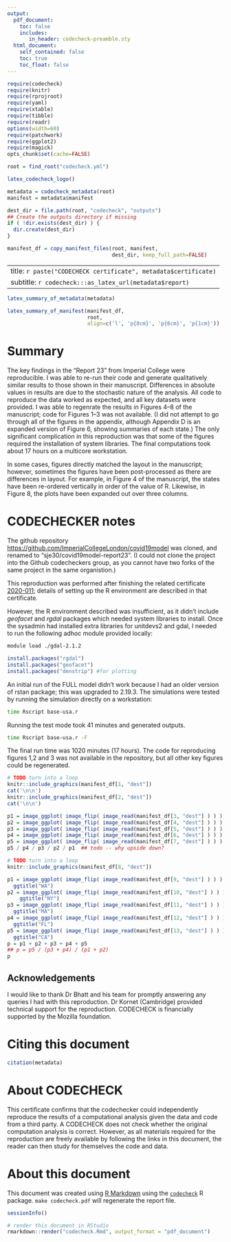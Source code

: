 ```yaml
---
output:
  pdf_document:
    toc: false
    includes:
       in_header: codecheck-preamble.sty
  html_document:
    self_contained: false
    toc: true
    toc_float: false
---
```



```r
require(codecheck)
require(knitr)
require(rprojroot)
require(yaml)
require(xtable)
require(tibble)
require(readr)
options(width=60)
require(patchwork)
require(ggplot2)
require(magick)
opts_chunk$set(cache=FALSE)

root = find_root("codecheck.yml")
```

```r
latex_codecheck_logo()
```

```r
metadata = codecheck_metadata(root)
manifest = metadata$manifest

dest_dir = file.path(root, "codecheck", "outputs")
## Create the outputs directory if missing
if ( !dir.exists(dest_dir) ) {
  dir.create(dest_dir)
}

manifest_df = copy_manifest_files(root, manifest,
                                  dest_dir, keep_full_path=FALSE)
```

---
title: `r paste("CODECHECK certificate", metadata$certificate)`
subtitle: `r codecheck:::as_latex_url(metadata$report)`
---

```r
latex_summary_of_metadata(metadata)
```

```r
latex_summary_of_manifest(manifest_df,
                          root,
                          align=c('l', 'p{8cm}', 'p{6cm}', 'p{1cm}'))
```



# Summary

The key findings in the "Report 23" from Imperial College were
reproducible.  I was able to re-run their code and generate
qualitatively similar results to those shown in their manuscript.
Differences in absolute values in results are due to the stochastic
nature of the analysis.  All code to reproduce the data worked as
expected, and all key datasets were provided.  I was able to regenrate
the results in Figures 4--8 of the manuscript; code for Figures 1--3
was not available.  (I did not attempt to go through all of the
figures in the appendix, although Appendix D is an expanded version of
Figure 6, showing summaries of each state.)  The only significant
complication in this reproduction was that some of the figures
required the installation of system libraries.  The final computations
took about 17 hours on a multicore workstation.

In some cases, figures directly matched the layout in the manuscript;
however, sometimes the figures have been post-processed as there are
differences in layout.  For example, in Figure 4 of the manuscript,
the states have been re-ordered vertically in order of the value of
R.  Likewise, in Figure 8, the plots have been expanded out over three
columns.

\clearpage

# CODECHECKER notes

The github repository
<https://github.com/ImperialCollegeLondon/covid19model> was cloned, and renamed to
"sje30/covid19model-report23".  (I could not clone the project into
the Github codecheckers group, as you cannot have two forks of the same project
in the same organistion.)

This reproduction was performed after finishing the related
certificate [2020-011](https://doi.org/10.5281/zenodo.3893138);
details of setting up the R environment are described in that
certificate.

However, the R environment described was insufficient, as it didn't
include *geofacet* and *rgdal* packages which needed system libraries to install.
Once the sysadmin had installed extra libraries for unitdevs2 and
gdal, I needed to run the following adhoc module provided locally:

```sh
module load ./gdal-2.1.2
```
```r
install.packages("rgdal")
install.packages("geofacet")
install.packages("denstrip") #for plotting
```

An initial run of the FULL model didn't work because I had an older
version of rstan package; this was upgraded to 2.19.3.  The
simulations were tested by running the simulation directly on a
workstation:


```sh
time Rscript base-usa.r
```
Running the test mode took 41 minutes and generated outputs.


```sh
time Rscript base-usa.r -F
```
The final run time was 1020 minutes (17 hours).  The code for
reproducing figures 1,2 and 3 was not available in the repository, but
all other key figures could be regenerated.


\setcounter{table}{0}
\setcounter{figure}{0}
\captionsetup[table]{labelformat=addC}
\captionsetup[figure]{labelformat=addC}

\clearpage

```r
# TODO turn into a loop 
knitr::include_graphics(manifest_df[1, "dest"])
cat('\n\n')
knitr::include_graphics(manifest_df[2, "dest"])
cat('\n\n') 
```

\clearpage

```r
p1 = image_ggplot( image_flip( image_read(manifest_df[3, "dest"] ) ) )
p2 = image_ggplot( image_flip( image_read(manifest_df[4, "dest"] ) ) )
p3 = image_ggplot( image_flip( image_read(manifest_df[5, "dest"] ) ) )
p4 = image_ggplot( image_flip( image_read(manifest_df[6, "dest"] ) ) )
p5 = image_ggplot( image_flip( image_read(manifest_df[7, "dest"] ) ) )
p5 / p4 / p3 / p2 / p1  ## todo -- why upside down?
```
 
\clearpage

```r
# TODO turn into a loop 
knitr::include_graphics(manifest_df[8, "dest"])

```


```r
p1 = image_ggplot( image_flip( image_read(manifest_df[9, "dest"] ) ) ) +
  ggtitle("WA")
p2 = image_ggplot( image_flip( image_read(manifest_df[10, "dest"] ) ) ) +
    ggtitle("NY")
p3 = image_ggplot( image_flip( image_read(manifest_df[11, "dest"] ) ) ) +
  ggtitle("MA")
p4 = image_ggplot( image_flip( image_read(manifest_df[12, "dest"] ) ) ) +
  ggtitle("FL")
p5 = image_ggplot( image_flip( image_read(manifest_df[13, "dest"] ) ) ) +
  ggtitle("CA")
p = p1 + p2 + p3 + p4 + p5
## p = p5 / (p3 + p4) / (p1 + p2)
p
```


\clearpage

## Acknowledgements

I would like to thank Dr Bhatt and his team for promptly answering any
queries I had with this reproduction.  Dr Kornet (Cambridge) provided
technical support for the reproduction.  CODECHECK is financially
supported by the Mozilla foundation.


# Citing this document

```r
citation(metadata)
```

# About CODECHECK

This certificate confirms that the codechecker could independently
reproduce the results of a computational analysis given the data and
code from a third party.  A CODECHECK does not check whether the
original computation analysis is correct.  However, as all materials
required for the reproduction are freely available by following the
links in this document, the reader can then study for themselves the
code and data.


# About this document

This document was created using [R Markdown](https://rmarkdown.rstudio.com/) using the [`codecheck`](https://github.com/codecheckers/codecheck) R package.
`make codecheck.pdf` will regenerate the report file.

```r
sessionInfo()
```

```r
# render this document in RStudio
rmarkdown::render("codecheck.Rmd", output_format = "pdf_document") 
```
